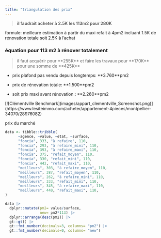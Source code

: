 ```yaml
---
title: "triangulation des prix"
---
```


> **il faudrait acheter à 2.5K les 113m2 pour 280K**

formule: meilleure estimation à partir du maxi refait à 4pm2 incluant 1.5K de rénovation totale soit 2.5K à l'achat

### équation pour 113 m2 à rénover totalement

> il faut acquérir pour \*\*255K\*\* et faire les travaux pour \*\*170K\*\* pour une somme de \*\*425K\*\*

-   prix plafond pas vendu depuis longtemps: \*\*3.760\*\*pm2

-   prix de rénovation totale: \*\*1.500\*\*pm2

-   soit prix maxi avant rénovation : \*\*2.260\*\*pm2

\[!\[Clémentville Benchmark\](images/appart_clementville_Screenshot.png)\](https://www.lesiteimmo.com/acheter/appartement-4pieces/montpellier-34070/28976082)

prix du marché

```r
data <- tibble::tribble(
      ~agence, ~value, ~etat, ~surface,
      "foncia", 333, "à refaire", 110,
      "foncia", 293, "à refaire_mini", 110,
      "foncia", 393, "à refaire_maxi", 110,
      "foncia", 375, "refait_moyen", 110,
      "foncia", 330, "refait_mini", 110,
      "foncia", 442, "refait_maxi", 110,
      "meilleurs", 303, "à refaire_moyen", 110,
      "meilleurs", 387, "refait_moyen", 110,
      "meilleurs", 262, "à refaire_mini", 110,
      "meilleurs", 333, "refait_mini", 110,
      "meilleurs", 345, "à refaire_maxi", 110,
      "meilleurs", 440, "refait_maxi", 110,
) 
```

```r
data |>
  dplyr::mutate(pm2= value/surface,
                new= pm2*113) |>
  dplyr::arrange(desc(pm2)) |>
  gt::gt() |>
  gt::fmt_number(decimals=3, columns= "pm2") |>
  gt::fmt_number(decimals=0, columns= "new")

```
